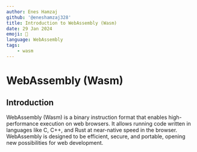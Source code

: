 ---
author: Enes Hamzaj
github: '@eneshamzaj328'
title: Introduction to WebAssembly (Wasm)
date: 29 Jan 2024
emoji: 🚀
language: WebAssembly
tags:
    - wasm
---

# WebAssembly (Wasm)

## Introduction

WebAssembly (Wasm) is a binary instruction format that enables high-performance execution on web browsers. It allows running code written in languages like C, C++, and Rust at near-native speed in the browser. WebAssembly is designed to be efficient, secure, and portable, opening new possibilities for web development.
